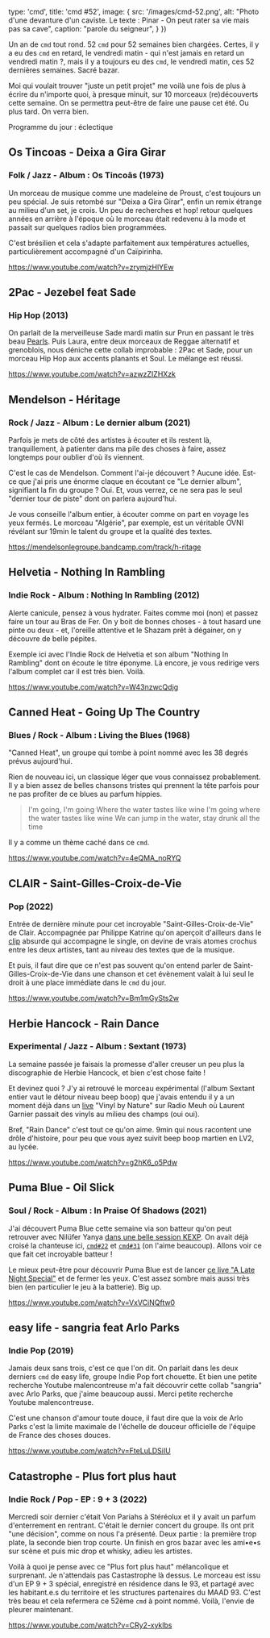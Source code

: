 

  type: 'cmd',
  title: 'cmd #52',
  image: {
    src: '/images/cmd-52.png',
    alt: "Photo d'une devanture d'un caviste. Le texte : Pinar - On peut rater sa vie mais pas sa cave",
    caption: "parole du seigneur",
  }
})


Un an de `cmd` tout rond. 52 `cmd` pour 52 semaines bien chargées. Certes, il y
a eu des `cmd` en retard, le vendredi matin - qui n'est jamais en retard un
vendredi matin ?, mais il y a toujours eu des `cmd`, le vendredi matin, ces 52
dernières semaines. Sacré bazar.

Moi qui voulait trouver "juste un petit projet" me voilà une fois de plus à
écrire du n'importe quoi, à presque minuit, sur 10 morceaux (re)découverts cette
semaine. On se permettra peut-être de faire une pause cet été. Ou plus tard. On
verra bien.

Programme du jour : éclectique



## Os Tincoas - Deixa a Gira Girar

### Folk / Jazz - Album : Os Tincoãs (1973)

Un morceau de musique comme une madeleine de Proust, c'est toujours un peu
spécial. Je suis retombé sur "Deixa a Gira Girar", enfin un remix étrange au
milieu d'un set, je crois. Un peu de recherches et hop! retour quelques années
en arrière à l'époque où le morceau était redevenu à la mode et passait sur
quelques radios bien programmées.

C'est brésilien et cela s'adapte parfaitement aux températures actuelles,
particulièrement accompagné d'un Caïpirinha.

https://www.youtube.com/watch?v=zrymjzHlYEw



## 2Pac  - Jezebel feat Sade

### Hip Hop (2013)

On parlait de la merveilleuse Sade mardi matin sur Prun en passant le très beau
[Pearls](https://www.youtube.com/watch?v=lfxEbZr8Tjo). Puis Laura, entre deux
morceaux de Reggae alternatif et grenoblois, nous déniche cette collab
improbable : 2Pac et Sade, pour un morceau Hip Hop aux accents planants et Soul.
Le mélange est réussi.

https://www.youtube.com/watch?v=azwzZIZHXzk




## Mendelson - Héritage

### Rock / Jazz - Album : Le dernier album (2021)

Parfois je mets de côté des artistes à écouter et ils restent là,
tranquillement, à patienter dans ma pile des choses à faire, assez longtemps
pour oublier d'où ils viennent.

C'est le cas de Mendelson. Comment l'ai-je découvert ? Aucune idée. Est-ce que
j'ai pris une énorme claque en écoutant ce "Le dernier album", signifiant la fin
du groupe ? Oui. Et, vous verrez, ce ne sera pas le seul "dernier tour de piste"
dont on parlera aujourd'hui.

Je vous conseille l'album entier, à écouter comme on part en voyage les yeux
fermés. Le morceau "Algérie", par exemple, est un véritable OVNI révélant sur
19min le talent du groupe et la qualité des textes.

https://mendelsonlegroupe.bandcamp.com/track/h-ritage



## Helvetia - Nothing In Rambling

### Indie Rock - Album : Nothing In Rambling (2012)

Alerte canicule, pensez à vous hydrater. Faites comme moi (non) et passez faire
un tour au Bras de Fer. On y boit de bonnes choses - à tout hasard une pinte ou
deux - et, l'oreille attentive et le Shazam prêt à dégainer, on y découvre de
belle pépites.

Exemple ici avec l'Indie Rock de Helvetia et son album "Nothing In Rambling"
dont on écoute le titre éponyme. Là encore, je vous redirige vers l'album
complet car il est très bien. Voilà.

https://www.youtube.com/watch?v=W43nzwcQdjg



## Canned Heat - Going Up The Country

### Blues / Rock - Album : Living the Blues (1968)

"Canned Heat", un groupe qui tombe à point nommé avec les 38 degrés prévus
aujourd'hui.

Rien de nouveau ici, un classique léger que vous connaissez probablement. Il y a
bien assez de belles chansons tristes qui prennent la tête parfois pour ne pas
profiter de ce blues au parfum hippies.

> I'm going, I'm going Where the water tastes like wine
> I'm going where the water tastes like wine
> We can jump in the water, stay drunk all the time

Il y a comme un thème caché dans ce `cmd`.

https://www.youtube.com/watch?v=4eQMA_noRYQ



## CLAIR - Saint-Gilles-Croix-de-Vie

### Pop (2022)

Entrée de dernière minute pour cet incroyable "Saint-Gilles-Croix-de-Vie" de
Clair. Accompagnée par Philippe Katrine qu'on aperçoit d'ailleurs dans le
[clip](https://www.youtube.com/watch?v=Bm1mGySts2w) absurde qui accompagne le
single, on devine de vrais atomes crochus entre les deux artistes, tant au
niveau des textes que de la musique.

Et puis, il faut dire que ce n'est pas souvent qu'on entend parler de
Saint-Gilles-Croix-de-Vie dans une chanson et cet évènement valait à lui seul le
droit à une place immédiate dans le `cmd` du jour.

https://www.youtube.com/watch?v=Bm1mGySts2w



## Herbie Hancock - Rain Dance

### Experimental / Jazz - Album : Sextant (1973)

La semaine passée je faisais la promesse d'aller creuser un peu plus la
discographie de Herbie Hancock, et bien c'est chose faite !

Et devinez quoi ? J'y ai retrouvé le morceau expérimental (l'album Sextant
entier vaut le détour niveau beep boop) que j'avais entendu il y a un moment
déjà dans un [live](https://www.radiomeuh.com/vbn7-laurent-garnier) "Vinyl by
Nature" sur Radio Meuh où Laurent Garnier passait des vinyls au milieu des
champs (oui oui).

Bref, "Rain Dance" c'est tout ce qu'on aime. 9min qui nous racontent une drôle
d'histoire, pour peu que vous ayez suivit beep boop martien en LV2, au lycée.

https://www.youtube.com/watch?v=g2hK6_o5Pdw



## Puma Blue - Oil Slick

### Soul / Rock - Album : In Praise Of Shadows (2021)

J'ai découvert Puma Blue cette semaine via son batteur qu'on peut retrouver avec
Nilüfer Yanya [dans une belle session
KEXP](https://www.youtube.com/watch?v=fEo_-L6aQI0). On avait déjà croisé la
chanteuse ici, [`cmd#22`](https://cmd.wuips.com/post/2021-11-19-cmd-22) et
[`cmd#31`](https://cmd.wuips.com/post/2022-01-21-cmd-31) (on l'aime beaucoup).
Allons voir ce que fait cet incroyable batteur !

Le mieux peut-être pour découvrir Puma Blue est de lancer [ce live "A Late Night
Special"](https://www.youtube.com/watch?v=s3NhaMVvcWE) et de fermer les yeux.
C'est assez sombre mais aussi très bien (en particulier le jeu à la batterie).
Big up.

https://www.youtube.com/watch?v=VxVCiNQftw0



## easy life - sangria feat Arlo Parks

### Indie Pop (2019)

Jamais deux sans trois, c'est ce que l'on dit. On parlait dans les deux derniers
`cmd` de easy life, groupe Indie Pop fort chouette. Et bien une petite recherche
Youtube malencontreuse m'a fait découvrir cette collab "sangria" avec Arlo
Parks, que j'aime beaucoup aussi. Merci petite recherche Youtube malencontreuse.

C'est une chanson d'amour toute douce, il faut dire que la voix de Arlo Parks
c'est la limite maximale de l'échelle de douceur officielle de l'équipe de
France des choses douces.

https://www.youtube.com/watch?v=FteLuLDSiIU




## Catastrophe - Plus fort plus haut
### Indie Rock / Pop - EP : 9 + 3 (2022)

Mercredi soir dernier c'était Von Pariahs à Stéréolux et il y avait un parfum
d'enterrement en rentrant. C'était le dernier concert du groupe. Ils ont prit
"une décision", comme on nous l'a présenté. Deux partie : la première trop
plate, la seconde bien trop courte. Un finish en gros bazar avec les ami•e•s sur
scène et puis mic drop et whisky, adieu les artistes.

Voilà à quoi je pense avec ce "Plus fort plus haut" mélancolique et surprenant.
Je n'attendais pas Castastrophe là dessus. Le morceau est issu d'un EP 9 + 3
spécial, enregistré en résidence dans le 93,  et partagé avec les habitant.e.s
du territoire et les structures partenaires du MAAD 93. C'est très beau et cela
refermera ce 52ème `cmd` à point nommé. Voilà, l'envie de pleurer maintenant.

https://www.youtube.com/watch?v=CRy2-xyklbs
